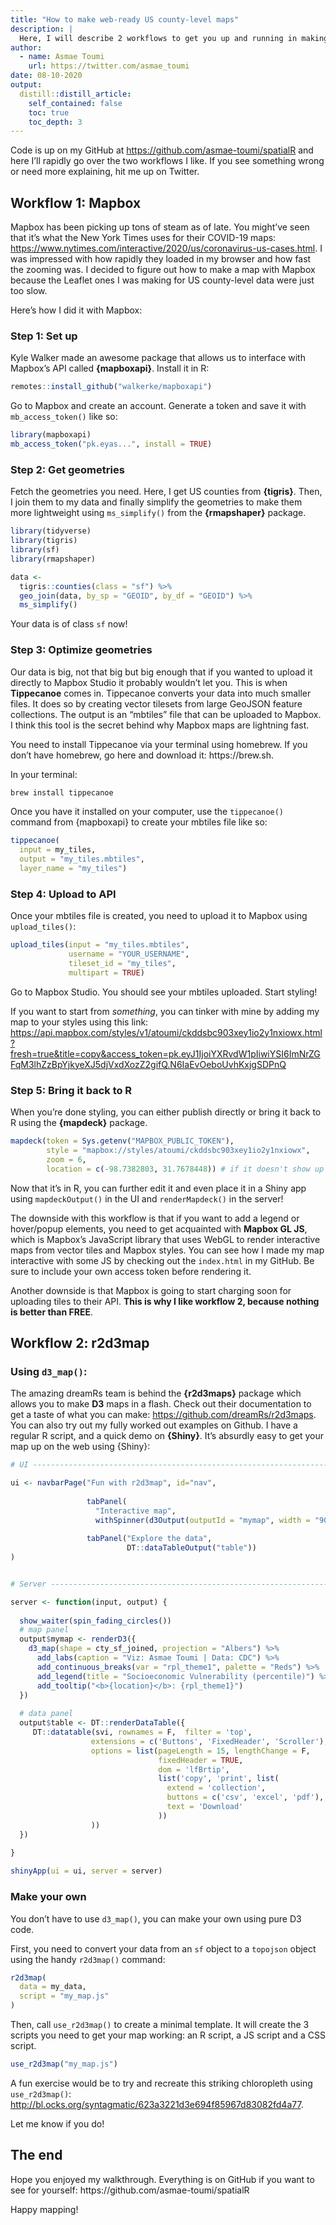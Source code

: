```yaml
---
title: "How to make web-ready US county-level maps"
description: |
  Here, I will describe 2 workflows to get you up and running in making fast, web-ready maps.
author:
  - name: Asmae Toumi
    url: https://twitter.com/asmae_toumi
date: 08-10-2020
output:
  distill::distill_article:
    self_contained: false
    toc: true
    toc_depth: 3
---
```


Code is up on my GitHub at <https://github.com/asmae-toumi/spatialR> and here I'll rapidly go over the two workflows I like. If you see something wrong or need more explaining, hit me up on Twitter. 

## Workflow 1: Mapbox

Mapbox has been picking up tons of steam as of late. You might've seen that it's what the New York Times uses for their COVID-19 maps: <https://www.nytimes.com/interactive/2020/us/coronavirus-us-cases.html>. I was impressed with how rapidly they loaded in my browser and how fast the zooming was. I decided to figure out how to make a map with Mapbox because the Leaflet ones I was making for US county-level data were just too slow. 

Here's how I did it with Mapbox:

### Step 1: Set up

Kyle Walker made an awesome package that allows us to interface with Mapbox's API called **{mapboxapi}**. Install it in R:

```r
remotes::install_github("walkerke/mapboxapi")
```

Go to Mapbox and create an account. Generate a token and save it with `mb_access_token()` like so:

```r
library(mapboxapi)
mb_access_token("pk.eyas...", install = TRUE)
```

### Step 2: Get geometries

Fetch the geometries you need. Here, I get US counties from **{tigris}**. Then, I join them to my data and finally simplify the geometries to make them more lightweight using `ms_simplify()` from the **{rmapshaper}** package. 

```r
library(tidyverse)
library(tigris)
library(sf)
library(rmapshaper)

data <- 
  tigris::counties(class = "sf") %>% 
  geo_join(data, by_sp = "GEOID", by_df = "GEOID") %>% 
  ms_simplify()
```

Your data is of class `sf` now!

### Step 3: Optimize geometries 

Our data is big, not that big but big enough that if you wanted to upload it directly to Mapbox Studio it probably wouldn't let you. This is when **Tippecanoe** comes in. Tippecanoe converts your data into much smaller files. It does so by creating vector tilesets from large GeoJSON feature collections. The output is an "mbtiles" file that can be uploaded to Mapbox. I think this tool is the secret behind why Mapbox maps are lightning fast.

You need to install Tippecanoe via your terminal using homebrew. If you don't have homebrew, go here and download it: https://brew.sh. 

In your terminal: 

```r
brew install tippecanoe
```

Once you have it installed on your computer, use the `tippecanoe()` command from {mapboxapi} to create your mbtiles file like so:

```r
tippecanoe(
  input = my_tiles,
  output = "my_tiles.mbtiles",
  layer_name = "my_tiles") 
```

### Step 4: Upload to API

Once your mbtiles file is created, you need to upload it to Mapbox using `upload_tiles()`:

```r
upload_tiles(input = "my_tiles.mbtiles",
             username = "YOUR_USERNAME", 
             tileset_id = "my_tiles",
             multipart = TRUE)
```

Go to Mapbox Studio. You should see your mbtiles uploaded. Start styling!

If you want to start from *something*, you can tinker with mine by adding my map to your styles using this link: <https://api.mapbox.com/styles/v1/atoumi/ckddsbc903xey1io2y1nxiowx.html?fresh=true&title=copy&access_token=pk.eyJ1IjoiYXRvdW1pIiwiYSI6ImNrZGFqM3lhZzBpYjkyeXJ5djVxdXozZ2gifQ.N6IaEvOeboUvhKxjgSDPnQ>  


### Step 5: Bring it back to R

When you're done styling, you can either publish directly or bring it back to R using the **{mapdeck}** package. 

```r
mapdeck(token = Sys.getenv("MAPBOX_PUBLIC_TOKEN"),
        style = "mapbox://styles/atoumi/ckddsbc903xey1io2y1nxiowx",
        zoom = 6,
        location = c(-98.7382803, 31.7678448)) # if it doesn't show up in your viewer, view in browser
```


Now that it's in R, you can further edit it and even place it in a Shiny app using `mapdeckOutput()` in the UI and `renderMapdeck()` in the server!

The downside with this workflow is that if you want to add a legend or hover/popup elements, you need to get acquainted with **Mapbox GL JS**, which is Mapbox's JavaScript library that uses WebGL to render interactive maps from vector tiles and Mapbox styles. You can see how I made my map interactive with some JS by checking out the `index.html` in my GitHub. Be sure to include your own access token before rendering it.

Another downside is that Mapbox is going to start charging soon for uploading tiles to their API. **This is why I like workflow 2, because nothing is better than FREE**. 


## Workflow 2: r2d3map 

### Using `d3_map()`: 

The amazing dreamRs team is behind the **{r2d3maps}** package which allows you to make **D3** maps in a flash. Check out their documentation to get a taste of what you can make: <https://github.com/dreamRs/r2d3maps>. You can also try out my fully worked out examples on Github. I have a regular R script, and a quick demo on **{Shiny}**. It's absurdly easy to get your map up on the web using {Shiny}:

```r
# UI ----------------------------------------------------------------------

ui <- navbarPage("Fun with r2d3map", id="nav", 
                 
                 tabPanel(
                   "Interactive map",
                   withSpinner(d3Output(outputId = "mymap", width = "900px", height = "500px"))),
                 
                 tabPanel("Explore the data",
                          DT::dataTableOutput("table"))
)


# Server ------------------------------------------------------------------

server <- function(input, output) {
  
  show_waiter(spin_fading_circles())
  # map panel 
  output$mymap <- renderD3({
    d3_map(shape = cty_sf_joined, projection = "Albers") %>%
      add_labs(caption = "Viz: Asmae Toumi | Data: CDC") %>% 
      add_continuous_breaks(var = "rpl_theme1", palette = "Reds") %>%
      add_legend(title = "Socioeconomic Vulnerability (percentile)") %>%
      add_tooltip("<b>{location}</b>: {rpl_theme1}")
  })
  
  # data panel
  output$table <- DT::renderDataTable({
     DT::datatable(svi, rownames = F,  filter = 'top',
                  extensions = c('Buttons', 'FixedHeader', 'Scroller'),
                  options = list(pageLength = 15, lengthChange = F,
                                 fixedHeader = TRUE,
                                 dom = 'lfBrtip',
                                 list('copy', 'print', list(
                                   extend = 'collection',
                                   buttons = c('csv', 'excel', 'pdf'),
                                   text = 'Download'
                                 ))
                  ))
  })
  
}

shinyApp(ui = ui, server = server)
```

### Make your own

You don't have to use `d3_map()`, you can make your own using pure D3 code. 

First, you need to convert your data from an `sf` object to a `topojson` object using the handy `r2d3map()` command:

```r
r2d3map(
  data = my_data,
  script = "my_map.js"
)
```

Then, call `use_r2d3map()` to create a minimal template. It will create the 3 scripts you need to get your map working: an R script, a JS script and a CSS script.

```r
use_r2d3map("my_map.js")
```

A fun exercise would be to try and recreate this striking chloropleth using `use_r2d3map()`: <http://bl.ocks.org/syntagmatic/623a3221d3e694f85967d83082fd4a77>. 

Let me know if you do!


## The end 

Hope you enjoyed my walkthrough. Everything is on GitHub if you want to see for yourself: https://github.com/asmae-toumi/spatialR

Happy mapping!






